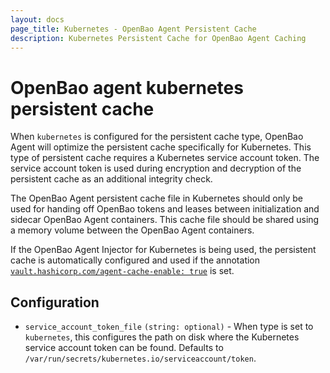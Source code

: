 ```yaml
---
layout: docs
page_title: Kubernetes - OpenBao Agent Persistent Cache
description: Kubernetes Persistent Cache for OpenBao Agent Caching
---
```


# OpenBao agent kubernetes persistent cache

When `kubernetes` is configured for the persistent cache type, OpenBao Agent will optimize the
persistent cache specifically for Kubernetes. This type of persistent cache requires a Kubernetes
service account token. The service account token is used during encryption and decryption of the
persistent cache as an additional integrity check.

The OpenBao Agent persistent cache file in Kubernetes should only be used for handing off OpenBao tokens
and leases between initialization and sidecar OpenBao Agent containers. This cache file should be shared
using a memory volume between the OpenBao Agent containers.

If the OpenBao Agent Injector for Kubernetes is being used, the persistent cache is automatically configured
and used if the annotation [`vault.hashicorp.com/agent-cache-enable: true`](/docs/platform/k8s/injector/annotations#vault-hashicorp-com-agent-cache-enable) is set.

## Configuration

- `service_account_token_file` `(string: optional)` - When type is set to `kubernetes`,
  this configures the path on disk where the Kubernetes service account token can be found.
  Defaults to `/var/run/secrets/kubernetes.io/serviceaccount/token`.
